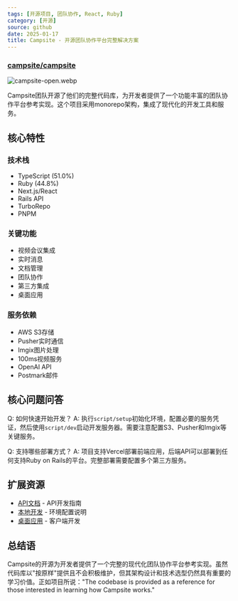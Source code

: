 ```yaml
---
tags: [开源项目, 团队协作, React, Ruby]
category: [开源]
source: github
date: 2025-01-17
title: Campsite - 开源团队协作平台完整解决方案
---
```


### [campsite/campsite](https://github.com/campsite/campsite)

![campsite-open.webp](https://img.mengpeng.tech/i/2025/01/17/6789e590affe5.webp)

Campsite团队开源了他们的完整代码库，为开发者提供了一个功能丰富的团队协作平台参考实现。这个项目采用monorepo架构，集成了现代化的开发工具和服务。

## 核心特性

### 技术栈
- TypeScript (51.0%)
- Ruby (44.8%)
- Next.js/React
- Rails API
- TurboRepo
- PNPM

### 关键功能
- 视频会议集成
- 实时消息
- 文档管理
- 团队协作
- 第三方集成
- 桌面应用

### 服务依赖
- AWS S3存储
- Pusher实时通信
- Imgix图片处理
- 100ms视频服务
- OpenAI API
- Postmark邮件

## 核心问题问答

Q: 如何快速开始开发？
A: 执行`script/setup`初始化环境，配置必要的服务凭证，然后使用`script/dev`启动开发服务器。需要注意配置S3、Pusher和Imgix等关键服务。

Q: 支持哪些部署方式？
A: 项目支持Vercel部署前端应用，后端API可以部署到任何支持Ruby on Rails的平台。完整部署需要配置多个第三方服务。

## 扩展资源

- [API文档](https://github.com/campsite/campsite/tree/main/api) - API开发指南
- [本地开发](https://github.com/campsite/campsite#local-dev-setup) - 环境配置说明
- [桌面应用](https://github.com/campsite/campsite#running-the-desktop-app-locally) - 客户端开发

## 总结语

Campsite的开源为开发者提供了一个完整的现代化团队协作平台参考实现。虽然代码库以"按原样"提供且不会积极维护，但其架构设计和技术选型仍然具有重要的学习价值。正如项目所说："The codebase is provided as a reference for those interested in learning how Campsite works." 
